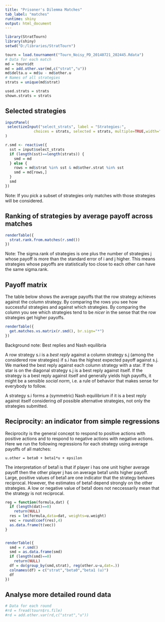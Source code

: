 ```yaml
---
title: "Prisoner's Dilemma Matches"
tab_label: "matches" 
runtime: shiny
output: html_document
---
```


```r
library(StratTourn)
library(shiny)
setwd("D:/libraries/StratTourn")

tourn = load.tournament("Tourn_Noisy_PD_20140721_202445.Rdata")
# Data for each match
md = tourn$dt
md = add.other.var(md,c("strat","u"))
md$delta.u = md$u - md$other.u
# Names of all strategies
strats = unique(md$strat)

used.strats = strats
shown.strats = strats

```

## Selected strategies
```r
inputPanel(
 selectizeInput("select_strats", label = "Strategies:",
             choices = strats, selected = strats, multiple=TRUE,width="100%")
)

r.smd <- reactive({
  sst = input$select_strats
  if (length(sst)==length(strats)) {
    smd = md
  } else {
    rows = md$strat %in% sst & md$other.strat %in% sst
    smd = md[rows,]
  }
  smd
})

```
Note: If you pick a subset of strategies only matches with those strategies will be considered.

## Ranking of strategies by average payoff across matches
```r
renderTable({
  strat.rank.from.matches(r.smd())
})
```
Note: The sigma.rank of strategies is one plus the number of strategies j whose payoff is more than the standard error of i and j higher. This means strategies whose payoffs are statistically too close to each other can have the same sigma.rank.

## Payoff matrix

The table below shows the average payoffs that the row strategy achieves against the column strategy. By comparing the rows you see how successful strategies and against which strategies. By comparing the column you see which strategies tend to be *nicer* in the sense that the row strategies get higher payoffs. 
```r
renderTable({
  get.matches.vs.matrix(r.smd(), br.sign="*")
})
```

Background note:  Best replies and Nash equilibria

A row strategy s.i is a *best reply* against a column strategy s.j (among the considered row strategies) if s.i has the highest expected payoff against s.j. We marked the best reply against each column strategy with a star. If the star is on the diagonal strategy s.j is a best reply against itself. If the strategy is a best reply against itself and generally yields high payoffs, it might be a sensible *social norm*, i.e. a rule of behavior that makes sense for everybody to follow.

A strategy s.i forms a (symmetric) Nash equilibrium if it is a best reply against itself considering *all* possible alternative strategies, not only the strategies submitted.


## Reciprocity: an indicator from simple regressions

Reciprocity is the general concept to respond to positive actions with positive actions and to respond to negative actions with negative actions. Here we run the following regressions for each strategy using average payoffs of all matches:

    u.other = beta0 + beta1*u + epsilon 

The interpretation of beta1 is that if player i has one unit higher average payoff then the other player j has on average beta1 units higher payoff. Large, positive values of beta1 are one indicator that the strategy behaves reciprocal. However, the estimates of beta1 depend strongly on the other strategies. A low or negative value of beta1 does not neccessarily mean that the strategy is not reciprocal.

```r
reg = function(formula,dat) {
  if (length(dat)==0)
    return(NULL)
  res = lm(formula,data=dat, weights=u.weight)
  vec = round(coef(res),4)
  as.data.frame(t(vec))
}


renderTable({
  smd = r.smd()
  smd = as.data.frame(smd)
  if (length(smd)==0)
    return(NULL)
  df = do(group_by(smd,strat), reg(other.u~u,dat=.))
  colnames(df) = c("strat","beta0","beta1 (u)")
  df
})

```

## Analyse more detailed round data
```r
# Data for each round
#rd = fread(tourn$rs.file)
#rd = add.other.var(rd,c("strat","u"))

```

